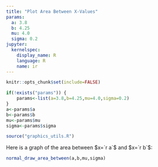 ```yaml
---
title: "Plot Area Between X-Values"
params:
  a: 3.8 
  b: 4.25 
  mu: 4.0 
  sigma: 0.2 
jupyter:
  kernelspec:
    display_name: R
    language: R
    name: ir
---
```


```r
knitr::opts_chunk$set(include=FALSE)
```

```r
if(!exists("params")) {
    params<-list(a=3.8,b=4.25,mu=4.0,sigma=0.2)
}
a<-params$a
b<-params$b
mu<-params$mu
sigma<-params$sigma
```

```r
source("graphics_utils.R")
```

Here is a graph of the area between $x=`r a`$ and $x=`r b`$:

```r
normal_draw_area_between(a,b,mu,sigma)
```

